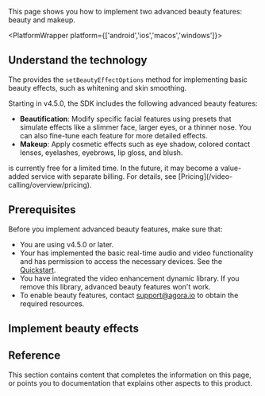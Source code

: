 
This page shows you how to implement two advanced beauty features: beauty and makeup.

<PlatformWrapper platform={['android','ios','macos','windows']}>

## Understand the technology

The <Vg k="COMPANY"/> <Vg k="VSDK" /> provides the `setBeautyEffectOptions` method for implementing basic beauty effects, such as whitening and skin smoothing.

Starting in v4.5.0, the SDK includes the following advanced beauty features:

- **Beautification**: Modify specific facial features using presets that simulate effects like a slimmer face, larger eyes, or a thinner nose. You can also fine-tune each feature for more detailed effects.
- **Makeup**: Apply cosmetic effects such as eye shadow, colored contact lenses, eyelashes, eyebrows, lip gloss, and blush.

<Admonition>
<Vg k="RTEE_BEAUTY" /> is currently free for a limited time. In the future, it may become a value-added service with separate billing. For details, see [Pricing](/video-calling/overview/pricing).
</Admonition>

## Prerequisites

Before you implement advanced beauty features, make sure that:

- You are using <Vpd k="SDK" /> v4.5.0 or later.
- Your <Vpl k="CLIENT" /> has implemented the basic real-time audio and video functionality and has permission to access the necessary devices. See the [Quickstart](../get-started/get-started-sdk).
- You have integrated the video enhancement dynamic library. If you remove this library, advanced beauty features won't work.
- To enable beauty features, contact [support@agora.io](mailto:support@agora.io) to obtain the required resources.


## Implement beauty effects

<ProjectImplement/>

## Reference

This section contains content that completes the information on this page, or points you to documentation that explains other aspects to this product.

<Reference/>

</PlatformWrapper>
<PlatformWrapper notAllowed={['android','ios','web','macos','windows']}>
<NotAvailable/>
</PlatformWrapper>